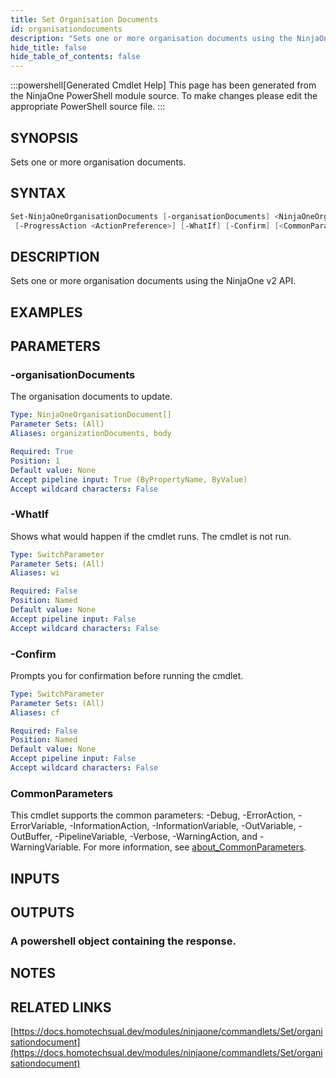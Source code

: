 ```yaml
---
title: Set Organisation Documents
id: organisationdocuments
description: "Sets one or more organisation documents using the NinjaOne v2 API."
hide_title: false
hide_table_of_contents: false
---
```


:::powershell[Generated Cmdlet Help]
This page has been generated from the NinjaOne PowerShell module source. To make changes please edit the appropriate PowerShell source file.
:::

## SYNOPSIS

Sets one or more organisation documents.

## SYNTAX

```powershell
Set-NinjaOneOrganisationDocuments [-organisationDocuments] <NinjaOneOrganisationDocument[]>
 [-ProgressAction <ActionPreference>] [-WhatIf] [-Confirm] [<CommonParameters>]
```

## DESCRIPTION

Sets one or more organisation documents using the NinjaOne v2 API.

## EXAMPLES

## PARAMETERS

### -organisationDocuments

The organisation documents to update.

```yaml
Type: NinjaOneOrganisationDocument[]
Parameter Sets: (All)
Aliases: organizationDocuments, body

Required: True
Position: 1
Default value: None
Accept pipeline input: True (ByPropertyName, ByValue)
Accept wildcard characters: False
```

### -WhatIf

Shows what would happen if the cmdlet runs.
The cmdlet is not run.

```yaml
Type: SwitchParameter
Parameter Sets: (All)
Aliases: wi

Required: False
Position: Named
Default value: None
Accept pipeline input: False
Accept wildcard characters: False
```

### -Confirm

Prompts you for confirmation before running the cmdlet.

```yaml
Type: SwitchParameter
Parameter Sets: (All)
Aliases: cf

Required: False
Position: Named
Default value: None
Accept pipeline input: False
Accept wildcard characters: False
```

### CommonParameters

This cmdlet supports the common parameters: -Debug, -ErrorAction, -ErrorVariable, -InformationAction, -InformationVariable, -OutVariable, -OutBuffer, -PipelineVariable, -Verbose, -WarningAction, and -WarningVariable. For more information, see [about_CommonParameters](http://go.microsoft.com/fwlink/?LinkID=113216).

## INPUTS


## OUTPUTS

### A powershell object containing the response.

## NOTES

## RELATED LINKS

[https://docs.homotechsual.dev/modules/ninjaone/commandlets/Set/organisationdocument](https://docs.homotechsual.dev/modules/ninjaone/commandlets/Set/organisationdocument)
